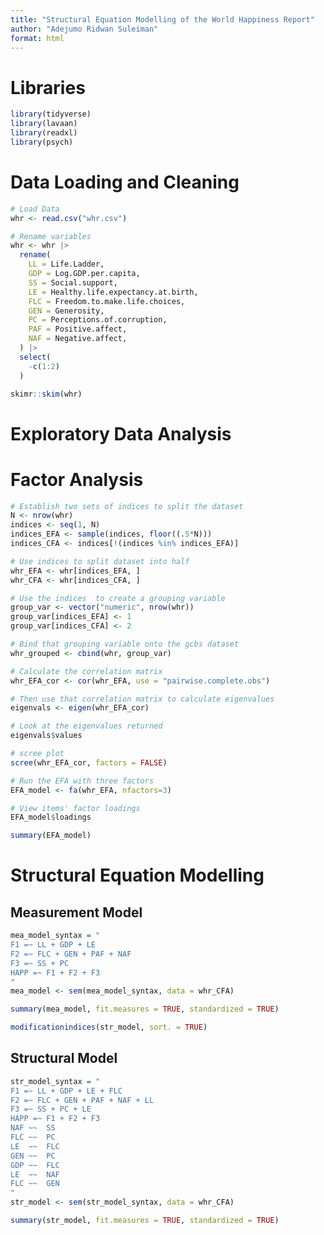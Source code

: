 ```yaml
---
title: "Structural Equation Modelling of the World Happiness Report"
author: "Adejumo Ridwan Suleiman"
format: html
---
```


# Libraries
```r
library(tidyverse)
library(lavaan)
library(readxl)
library(psych)
```


# Data Loading and Cleaning
```r
# Load Data
whr <- read.csv("whr.csv")

# Rename variables
whr <- whr |> 
  rename(
    LL = Life.Ladder,
    GDP = Log.GDP.per.capita,
    SS = Social.support,
    LE = Healthy.life.expectancy.at.birth,
    FLC = Freedom.to.make.life.choices,
    GEN = Generosity,
    PC = Perceptions.of.corruption,
    PAF = Positive.affect,
    NAF = Negative.affect,
  ) |> 
  select(
    -c(1:2)
  )

skimr::skim(whr)
```


# Exploratory Data Analysis

# Factor Analysis
```r
# Establish two sets of indices to split the dataset
N <- nrow(whr)
indices <- seq(1, N)
indices_EFA <- sample(indices, floor((.5*N)))
indices_CFA <- indices[!(indices %in% indices_EFA)]

# Use indices to split dataset into half
whr_EFA <- whr[indices_EFA, ]
whr_CFA <- whr[indices_CFA, ]

# Use the indices  to create a grouping variable
group_var <- vector("numeric", nrow(whr))
group_var[indices_EFA] <- 1
group_var[indices_CFA] <- 2

# Bind that grouping variable onto the gcbs dataset
whr_grouped <- cbind(whr, group_var)

```

```r
# Calculate the correlation matrix 
whr_EFA_cor <- cor(whr_EFA, use = "pairwise.complete.obs")

# Then use that correlation matrix to calculate eigenvalues
eigenvals <- eigen(whr_EFA_cor)

# Look at the eigenvalues returned
eigenvals$values
```

```r
# scree plot
scree(whr_EFA_cor, factors = FALSE)
```

```r
# Run the EFA with three factors
EFA_model <- fa(whr_EFA, nfactors=3)

# View items' factor loadings
EFA_model$loadings
```


```r
summary(EFA_model)
```

# Structural Equation Modelling 

## Measurement Model
```r
mea_model_syntax = "
F1 =~ LL + GDP + LE
F2 =~ FLC + GEN + PAF + NAF
F3 =~ SS + PC 
HAPP =~ F1 + F2 + F3
"
mea_model <- sem(mea_model_syntax, data = whr_CFA)

summary(mea_model, fit.measures = TRUE, standardized = TRUE)

```


```r
modificationindices(str_model, sort. = TRUE)
```
## Structural Model
```r
str_model_syntax = "
F1 =~ LL + GDP + LE + FLC
F2 =~ FLC + GEN + PAF + NAF + LL
F3 =~ SS + PC + LE
HAPP =~ F1 + F2 + F3
NAF	~~	SS
FLC	~~	PC
LE	~~	FLC
GEN	~~	PC
GDP	~~	FLC
LE	~~	NAF
FLC	~~	GEN
"
str_model <- sem(str_model_syntax, data = whr_CFA)

summary(str_model, fit.measures = TRUE, standardized = TRUE)
```

